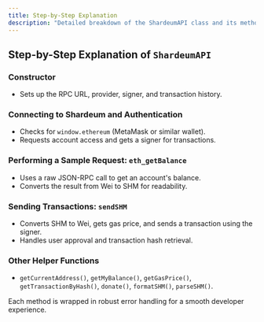 ```yaml
---
title: Step-by-Step Explanation
description: "Detailed breakdown of the ShardeumAPI class and its methods."
---
```


## Step-by-Step Explanation of `ShardeumAPI`

### Constructor
- Sets up the RPC URL, provider, signer, and transaction history.

### Connecting to Shardeum and Authentication
- Checks for `window.ethereum` (MetaMask or similar wallet).
- Requests account access and gets a signer for transactions.

### Performing a Sample Request: `eth_getBalance`
- Uses a raw JSON-RPC call to get an account's balance.
- Converts the result from Wei to SHM for readability.

### Sending Transactions: `sendSHM`
- Converts SHM to Wei, gets gas price, and sends a transaction using the signer.
- Handles user approval and transaction hash retrieval.

### Other Helper Functions
- `getCurrentAddress()`, `getMyBalance()`, `getGasPrice()`, `getTransactionByHash()`, `donate()`, `formatSHM()`, `parseSHM()`.

Each method is wrapped in robust error handling for a smooth developer experience. 